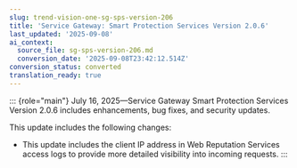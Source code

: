 ```yaml
---
slug: trend-vision-one-sg-sps-version-206
title: 'Service Gateway: Smart Protection Services Version 2.0.6'
last_updated: '2025-09-08'
ai_context:
  source_file: sg-sps-version-206.md
  conversion_date: '2025-09-08T23:42:12.514Z'
conversion_status: converted
translation_ready: true
---
```


::: {role="main"}
July 16, 2025—Service Gateway Smart Protection Services Version 2.0.6 includes enhancements, bug fixes, and security updates.

This update includes the following changes:

- This update includes the client IP address in Web Reputation Services access logs to provide more detailed visibility into incoming requests.
:::
